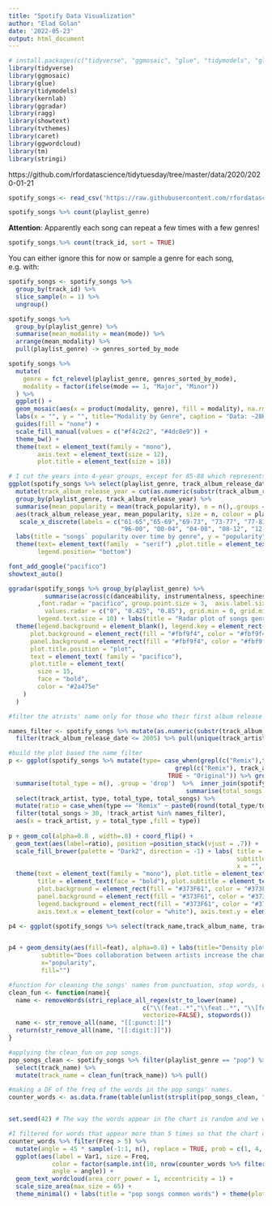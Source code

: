 ```yaml
---
title: "Spotify Data Visualization"
author: "Elad Golan"
date: '2022-05-23'
output: html_document
---
```


```r
# install.packages(c("tidyverse", "ggmosaic", "glue", "tidymodels", "glmnet", "randomForest", "kernlab"))
library(tidyverse)
library(ggmosaic)
library(glue)
library(tidymodels)
library(kernlab)
library(ggradar)
library(ragg)
library(showtext)
library(tvthemes)
library(caret)
library(ggwordcloud)
library(tm)
library(stringi)
```

https://github.com/rfordatascience/tidytuesday/tree/master/data/2020/2020-01-21

```r
spotify_songs <- read_csv('https://raw.githubusercontent.com/rfordatascience/tidytuesday/master/data/2020/2020-01-21/spotify_songs.csv')

spotify_songs %>% count(playlist_genre)
```
**Attention**: Apparently each song can repeat a few times with a few genres!

```r
spotify_songs %>% count(track_id, sort = TRUE)
```

You can either ignore this for now or sample a genre for each song, e.g. with:

```r
spotify_songs <- spotify_songs %>%
  group_by(track_id) %>%
  slice_sample(n = 1) %>%
  ungroup()
```

```r
spotify_songs %>%
  group_by(playlist_genre) %>%
  summarise(mean_modality = mean(mode)) %>%
  arrange(mean_modality) %>%
  pull(playlist_genre) -> genres_sorted_by_mode

spotify_songs %>%
  mutate(
    genre = fct_relevel(playlist_genre, genres_sorted_by_mode),
    modality = factor(ifelse(mode == 1, "Major", "Minor"))
  ) %>%
  ggplot() +
  geom_mosaic(aes(x = product(modality, genre), fill = modality), na.rm = TRUE) + 
  labs(x = "", y = "", title="Modality by Genre", caption = "Data: ~28K Spotify songs") +
  guides(fill = "none") +
  scale_fill_manual(values = c("#f4c2c2", "#4dc8e9")) +
  theme_bw() +
  theme(text = element_text(family = "mono"),
        axis.text = element_text(size = 12),
        plot.title = element_text(size = 18))
```


```r
# I cut the years into 4-year groups, except for 85-88 which represents a 3-year period.
ggplot(spotify_songs %>% select(playlist_genre, track_album_release_date, track_popularity) %>%
  mutate(track_album_release_year = cut(as.numeric(substr(track_album_release_date,1,4)), breaks = 16)) %>%
  group_by(playlist_genre, track_album_release_year) %>% 
  summarise(mean_popularity = mean(track_popularity), n = n(),.groups = 'drop') %>% filter(n >=10),
  aes(track_album_release_year, mean_popularity, size = n, colour = playlist_genre)) + geom_point(alpha = 0.7)  + scale_size_binned(breaks = c(50, 200, 500, 1000),range = c(2, 7)) + scale_color_brewer(palette  = "Dark2")  + scale_color_hue(direction = -1)  + 
   scale_x_discrete(labels = c("61-65","65-69","69-73", "73-77", "77-81", "81-85", "85-88","88-92", "92-96",
                               "96-00", "00-04", "04-08", "08-12", "12-16", "16-20")) + 
  labs(title = "songs` popularity over time by genre", y = "popularity", x="years") + theme_avatar() + 
  theme(text= element_text(family  = "serif") ,plot.title = element_text(size=14, face="bold", hjust = 0.5),
        legend.position= "bottom")


```


```r
font_add_google("pacifico")
showtext_auto()

ggradar(spotify_songs %>% group_by(playlist_genre) %>% 
          summarise(across(c(danceability, instrumentalness, speechiness,energy , valence),mean))
        ,font.radar = "pacifico", group.point.size = 3,  axis.label.size = 4, grid.label.size = 3,
          values.radar = c("0", "0.425", "0.85"), grid.min = 0, grid.mid = 0.4, grid.max = 0.85,
        legend.text.size = 10) + labs(title = "Radar plot of songs genre") + 
  theme(legend.background = element_blank(), legend.key = element_rect(fill = NA, color = NA),
      plot.background = element_rect(fill = "#fbf9f4", color = "#fbf9f4"),
      panel.background = element_rect(fill = "#fbf9f4", color = "#fbf9f4"),
      plot.title.position = "plot",
      text = element_text( family = "pacifico"),
      plot.title = element_text(
        size = 15,
        face = "bold", 
        color = "#2a475e"
    )
  )
```



```r
#filter the atrists' name only for those who their first album release after 2005. 

names_filter <- spotify_songs %>% mutate(as.numeric(substr(track_album_release_date,1,4))) %>%
  filter(track_album_release_date <= 2005) %>% pull(unique(track_artist))                                              

#build the plot based the name_filter
p <- ggplot(spotify_songs %>% mutate(type= case_when(grepl(c("Remix"),track_name) | 
                                              grepl(c("Remix"), track_album_name) ~ "Remix", 
                                            TRUE ~ "Original")) %>% group_by(track_artist, type) %>%
  summarise(total_type = n(), .group = 'drop')  %>%  inner_join(spotify_songs %>% group_by(track_artist) %>% 
                                                 summarise(total_songs = n()), by = "track_artist") %>% 
  select(track_artist, type, total_type, total_songs) %>% 
  mutate(ratio = case_when(type == "Remix" ~ paste0(round(total_type/total_songs, 2)*100, "%"), TRUE ~ "")) %>% 
  filter(total_songs > 30, !track_artist %in% names_filter),
  aes(x = track_artist, y = total_type ,fill = type))
  
p + geom_col(alpha=0.8 , width=.8) + coord_flip() + 
  geom_text(aes(label=ratio), position =position_stack(vjust = .7)) +
  scale_fill_brewer(palette = "Dark2", direction = -1) + labs( title = "Successful artist from the 2000s",
                                                               subtitle = "Remixes & Original" , 
                                                               x = "", y = "number of songs") + 
  theme(text = element_text(family = "mono"), plot.title = element_text(face = "bold", hjust = 0.5), 
        title = element_text(face = "bold"), plot.subtitle = element_text(hjust = 0.5) , 
        plot.background = element_rect(fill = "#373F61", color = "#373F61"), 
        panel.background = element_rect(fill = "#373F61", color = "#373F61"), 
        legend.background = element_rect(fill = "#373F61", color = "#373F61"), 
        axis.text.x = element_text(color = "white"), axis.text.y = element_text(color = "white"))

```



```r
p4 <- ggplot(spotify_songs %>% select(track_name,track_album_name, track_popularity) %>% filter(!(grepl(c("feat"),track_album_name) & !grepl(c("feat"),track_name))) %>% mutate(feat = case_when(grepl(c("feat"),track_name) ~ "Collaboration", TRUE ~ "Solo")), aes(track_popularity))


p4 + geom_density(aes(fill=feat), alpha=0.8) + labs(title="Density plot", 
         subtitle="Does collaboration between artists increase the chance that the song will be popular?",
         x="popularity",
         fill="")

```


```r

#function for cleaning the songs' names from punctuation, stop words, digits and irrelevant words as Remix, Original etc.
clean_fun <- function(name){
  name <- removeWords(stri_replace_all_regex(str_to_lower(name) , 
                                     c("\\(feat..*","\\feat..*", "\\[feat..*","\\-.*","\\(.*"), "", 
                                     vectorize=FALSE), stopwords())
  name <- str_remove_all(name, "[[:punct:]]")
  return(str_remove_all(name, "[[:digit:]]"))
}

#applying the clean_fun on pop songs.
pop_songs_clean <- spotify_songs %>% filter(playlist_genre == "pop") %>%
  select(track_name) %>%
  mutate(track_name = clean_fun(track_name)) %>% pull()

#making a DF of the freq of the words in the pop songs' names.
counter_words <- as.data.frame(table(unlist(strsplit(pop_songs_clean, " "))))


set.seed(42) # The way the words appear in the chart is random and we would like to get identical results.

#I filtered for words that appear more than 5 times so that the chart does not become too cluttered.
counter_words %>% filter(Freq > 5) %>%
  mutate(angle = 45 * sample(-1:1, n(), replace = TRUE, prob = c(1, 4, 1))) %>% 
  ggplot(aes(label = Var1, size = Freq, 
            color = factor(sample.int(10, nrow(counter_words %>% filter(Freq > 5)), replace = TRUE)), 
            angle = angle)) +
  geom_text_wordcloud(area_corr_power = 1, eccentricity = 1) +
  scale_size_area(max_size = 65) +
  theme_minimal() + labs(title = "pop songs common words") + theme(plot.title = element_text(family = "serif" ,face = "bold", hjust = 0.5))
```
